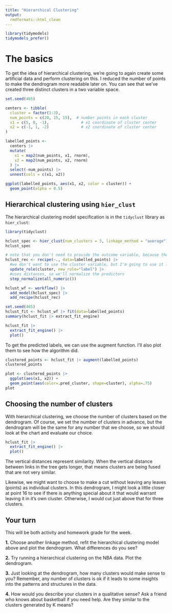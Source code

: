 ```yaml
---
title: "Hierarchical Clustering"
output:
  rmdformats::html_clean
---
```


```r
library(tidymodels)
tidymodels_prefer()
```

# The basics

To get the idea of hierarchical clustering, we're going to again create some artificial data and perform clustering on this. I reduced the number of points to make the dendrogram more readable later on. You can see that we've created three distinct clusters in a two variable space.

```r
set.seed(465)

centers <- tibble(
  cluster = factor(1:3), 
  num_points = c(20, 15, 15),  # number points in each cluster
  x1 = c(5, 0, -1),              # x1 coordinate of cluster center
  x2 = c(-1, 1, -2)              # x2 coordinate of cluster center
)

labelled_points <- 
  centers |>
  mutate(
    x1 = map2(num_points, x1, rnorm),
    x2 = map2(num_points, x2, rnorm)
  ) |> 
  select(-num_points) |> 
  unnest(cols = c(x1, x2))

ggplot(labelled_points, aes(x1, x2, color = cluster)) +
  geom_point(alpha = 0.5)
```

## Hierarchical clustering using `hier_clust`

The hierarchical clustering model specification is in the `tidyclust` library as `hier_clust`:

```r
library(tidyclust)

hclust_spec <- hier_clust(num_clusters = 3, linkage_method = "average")
hclust_spec
```
```r
# note that you don't need to provide the outcome variable, because there isn't one!
hclust_rec <- recipe(~., data=labelled_points) |>
  #we don't want to use the cluster variable, but I'm going to use it later so just update the role
  update_role(cluster, new_role="label") |> 
  #uses distances, so we'll normalize the predictors
  step_normalize(all_numeric())

hclust_wf <- workflow() |>
  add_model(hclust_spec) |>
  add_recipe(hclust_rec)
```

```r
set.seed(465)
hclust_fit <- hclust_wf |> fit(data=labelled_points)
summary(hclust_fit |> extract_fit_engine)
```


```r
hclust_fit |> 
  extract_fit_engine() |>
  plot()
```


To get the predicted labels, we can use the augment function. I'll also plot them to see how the algorithm did.

```r
clustered_points <- hclust_fit |> augment(labelled_points)
clustered_points

plot <- clustered_points |> 
  ggplot(aes(x1, x2)) + 
  geom_point(aes(color=.pred_cluster, shape=cluster), alpha=.75)
plot
```



## Choosing the number of clusters

With hierarchical clustering, we choose the number of clusters based on the dendrogram. Of course, we set the number of clusters in advance, but the dendrogram will be the same for any number that we choose, so we should look at the chart and evaluate our choice.

```r
hclust_fit |> 
  extract_fit_engine() |>
  plot()
```

The vertical distances represent similarity. When the vertical distance between links in the tree gets longer, that means clusters are being fused that are not very similar. 

Likewise, we might want to choose to make a cut without leaving any leaves (points) as individual clusters. In this dendrogram, I might look a little closer at point 16 to see if there is anything special about it that would warrant leaving it in it's own cluster. Otherwise, I would cut just above that for three clusters.

## Your turn

This will be both activity and homework grade for the week.

**1.** Choose another linkage method, refit the hierarchical clustering model above and plot the dendrogram. What differences do you see?

**2.** Try running a hierarchical clustering on the NBA data. Plot the dendrogram.

**3.** Just looking at the dendrogram, how many clusters would make sense to you? Remember, any number of clusters is ok if it leads to some insights into the patterns and structures in the data.

**4.** How would you describe your clusters in a qualitative sense? Ask a friend who knows about basketball if you need help. Are they similar to the clusters generated by K means? 



